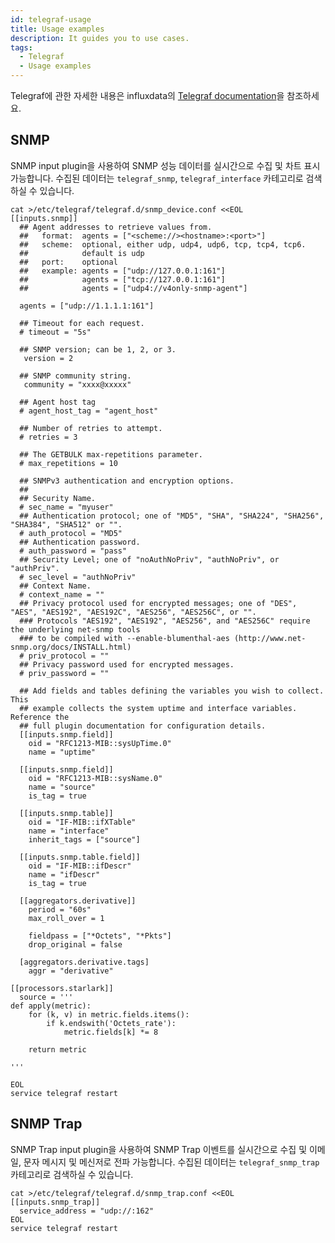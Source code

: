 ```yaml
---
id: telegraf-usage
title: Usage examples
description: It guides you to use cases.
tags:
  - Telegraf
  - Usage examples
---
```


<!--
Telegraf는 데이터베이스, 시스템 및 IoT 센서에서 메트릭 및 이벤트를 수집하고 전송하기 위한 플러그인 중심 서버 에이전트입니다. Telegraf는 Go로 작성되었으며 외부 종속성 없이 단일 바이너리로 컴파일되며 최소한의 메모리 공간만 필요합니다.

* **데이터베이스** : MongoDB, MySQL, Redis 등의 데이터 소스에 연결하여 메트릭을 수집하고 보냅니다.
* **시스템** : 현대적인 클라우드 플랫폼, 컨테이너 및 오케 스트레이터 스택에서 메트릭을 수집합니다.
* **IoT 센서** : IoT 센서 및 장치에서 중요한 상태 저장 데이터 (압력 수준, 온도 수준 등)를 수집합니다.
-->

Telegraf에 관한 자세한 내용은 influxdata의 [Telegraf documentation](https://docs.influxdata.com/telegraf/v1.24/)을 참조하세요.

## SNMP

SNMP input plugin을 사용하여 SNMP 성능 데이터를 실시간으로 수집 및 차트 표시 가능합니다. 수집된 데이터는 `telegraf_snmp`, `telegraf_interface` 카테고리로 검색하실 수 있습니다.

```batch title='Linux Shell'
cat >/etc/telegraf/telegraf.d/snmp_device.conf <<EOL
[[inputs.snmp]]
  ## Agent addresses to retrieve values from.
  ##   format:  agents = ["<scheme://><hostname>:<port>"]
  ##   scheme:  optional, either udp, udp4, udp6, tcp, tcp4, tcp6.
  ##            default is udp
  ##   port:    optional
  ##   example: agents = ["udp://127.0.0.1:161"]
  ##            agents = ["tcp://127.0.0.1:161"]
  ##            agents = ["udp4://v4only-snmp-agent"]

  agents = ["udp://1.1.1.1:161"]

  ## Timeout for each request.
  # timeout = "5s"

  ## SNMP version; can be 1, 2, or 3.
   version = 2

  ## SNMP community string.
   community = "xxxx@xxxxx"

  ## Agent host tag
  # agent_host_tag = "agent_host"

  ## Number of retries to attempt.
  # retries = 3

  ## The GETBULK max-repetitions parameter.
  # max_repetitions = 10

  ## SNMPv3 authentication and encryption options.
  ##
  ## Security Name.
  # sec_name = "myuser"
  ## Authentication protocol; one of "MD5", "SHA", "SHA224", "SHA256", "SHA384", "SHA512" or "".
  # auth_protocol = "MD5"
  ## Authentication password.
  # auth_password = "pass"
  ## Security Level; one of "noAuthNoPriv", "authNoPriv", or "authPriv".
  # sec_level = "authNoPriv"
  ## Context Name.
  # context_name = ""
  ## Privacy protocol used for encrypted messages; one of "DES", "AES", "AES192", "AES192C", "AES256", "AES256C", or "".
  ### Protocols "AES192", "AES192", "AES256", and "AES256C" require the underlying net-snmp tools
  ### to be compiled with --enable-blumenthal-aes (http://www.net-snmp.org/docs/INSTALL.html)
  # priv_protocol = ""
  ## Privacy password used for encrypted messages.
  # priv_password = ""

  ## Add fields and tables defining the variables you wish to collect.  This
  ## example collects the system uptime and interface variables.  Reference the
  ## full plugin documentation for configuration details.
  [[inputs.snmp.field]]
    oid = "RFC1213-MIB::sysUpTime.0"
    name = "uptime"

  [[inputs.snmp.field]]
    oid = "RFC1213-MIB::sysName.0"
    name = "source"
    is_tag = true

  [[inputs.snmp.table]]
    oid = "IF-MIB::ifXTable"
    name = "interface"
    inherit_tags = ["source"]

  [[inputs.snmp.table.field]]
    oid = "IF-MIB::ifDescr"
    name = "ifDescr"
    is_tag = true

  [[aggregators.derivative]]
    period = "60s"
    max_roll_over = 1

    fieldpass = ["*Octets", "*Pkts"]
    drop_original = false

  [aggregators.derivative.tags]
    aggr = "derivative"

[[processors.starlark]]
  source = '''
def apply(metric):
    for (k, v) in metric.fields.items():
        if k.endswith('Octets_rate'):
            metric.fields[k] *= 8

    return metric

'''

EOL
service telegraf restart
```

## SNMP Trap

SNMP Trap input plugin을 사용하여 SNMP Trap 이벤트를 실시간으로 수집 및 이메일, 문자 메시지 및 메신저로 전파 가능합니다. 수집된 데이터는 `telegraf_snmp_trap` 카테고리로 검색하실 수 있습니다.

```batch title='Linux Shell'
cat >/etc/telegraf/telegraf.d/snmp_trap.conf <<EOL
[[inputs.snmp_trap]]
  service_address = "udp://:162"
EOL
service telegraf restart
```
